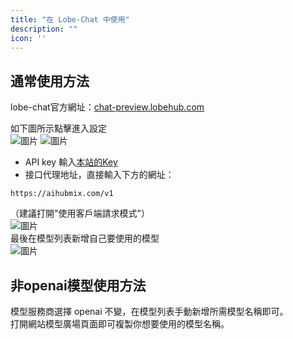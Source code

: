 ```yaml
---
title: "在 Lobe-Chat 中使用"
description: ""
icon: ''
---
```


## 通常使用方法

lobe-chat官方網址：[chat-preview.lobehub.com](https://chat-preview.lobehub.com/?utm_source=aihubmix&utm_medium=website&utm_campaign=references)  

如下圖所示點擊進入設定  
![圖片](../../public/cn/LC1.png)
![圖片](../../public/cn/LC2.png)  
- API key 輸入[本站的Key](https://aihubmix.com/token)  
- 接口代理地址，直接輸入下方的網址：
``` 
https://aihubmix.com/v1
```
（建議打開"使用客戶端請求模式"）  
![圖片](../../public/cn/LC3.png)  
最後在模型列表新增自己要使用的模型  
![圖片](../../public/cn/LC4.png)

## 非openai模型使用方法

模型服務商選擇 openai 不變，在模型列表手動新增所需模型名稱即可。  
打開網站模型廣場頁面即可複製你想要使用的模型名稱。  